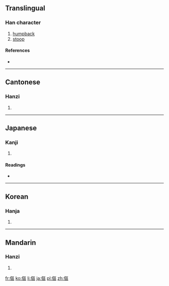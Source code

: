 {{also|伛}}
==Translingual==

===Han character===
{{Han char|rn=9|rad=人|as=11|sn=13|four=2121<sub>6</sub>|canj=人尸口口 (OSRR)|ids=⿰[[亻]][[區]]}}

# [[humpback]]
# [[stoop]]

====References====
* {{Han ref|kx=0114.240|dkj=01020|dj=0244.010|hdz=10209.040|uh=50B4|ud=20660|bh=DCBA|bd=56506}}

----

==Cantonese==

===Hanzi===
{{yue-hanzi|jyut=|y=yu2|sim=伛}}

# {{defn|lang=yue|sort=人11}}

----

==Japanese==

===Kanji===
{{ja-kanji|grade=|rs=人11}}

# {{defn|lang=ja|sort=人11}}

====Readings====
* {{ja-readings|on=[[う]] (u)|kun=[[かがむ]] (kagamu), [[せむし]] (semushi)}}

----

==Korean==

===Hanja===
{{ko-hanja|hangeul=구|rv=gu|mr=ku}}

# {{defn|lang=ko|sort=人11}}

----

==Mandarin==

===Hanzi===
{{cmn-hanzi|sim=伛|pin=[[jiāng]] ([[jiang1]]), [[yǔ]] ([[yu3]])|wg=chiang<sup>1</sup>, yü<sup>3</sup>}}

# {{defn|lang=cmn|sort=人11}}

[[fr:傴]]
[[ko:傴]]
[[li:傴]]
[[ja:傴]]
[[pl:傴]]
[[zh:傴]]